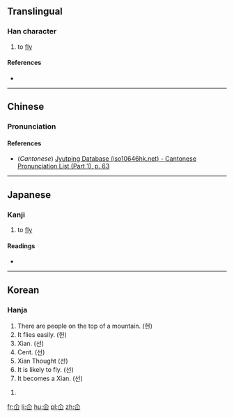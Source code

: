 {{also|仙}}
==Translingual==

===Han character===
{{Han char|rn=9|rad=人|as=03|sn=5|four=80770|canj=OU,XOU|ids=⿱𠆢山}}

# to [[fly]]

====References====
* {{Han ref|kx=0092.140|dkj=00375|dj=0196.040|hdz=10111.070|uh=4EDA|ud=20186|bh=C96A|bd=51562}}

----

==Chinese==
{{zh-forms}}

===Pronunciation===
{{zh-pron
|m=xiān
|c=hin1
|mc=
|oc=y
|ma=
|cat=v
}}

====References====
*(''Cantonese'') [http://www.iso10646hk.net/jp/document/download.jsp Jyutping Database (iso10646hk.net) - Cantonese Pronunciation List (Part 1), p. 63]

----

==Japanese==
{{attention|ja}}

===Kanji===
{{ja-kanji|grade=uc|rs=人03}}

# to [[fly]]

====Readings====
* {{ja-readings|on=[[けん]] (ken)|kun=[[とぶ]] (tobu)}}

----

==Korean==

===Hanja===
{{ko-hanja|hangeul=[[헌]], [[선]]|rv=heon, seon|mr=hŏn, sŏn|y=hen, sen|eumhun=[[사람]] [[산]] [[위]][[에]] [[있다|있을]], [[신선]]|ehrv=saram san wie isseul, sinseon|ehmr=saram san wie issŭl, sinsŏn|ehy=salam san wie issul, sinsen}}

# There are people on the top of a mountain. (헌)
# It flies easily. (헌)
# Xian. (선)
# Cent. (선)
# Xian Thought (선)
# It is likely to fly. (선)
# It becomes a Xian. (선)

# {{defn|lang=ko|sort=人03}}

[[fr:仚]]
[[li:仚]]
[[hu:仚]]
[[pl:仚]]
[[zh:仚]]